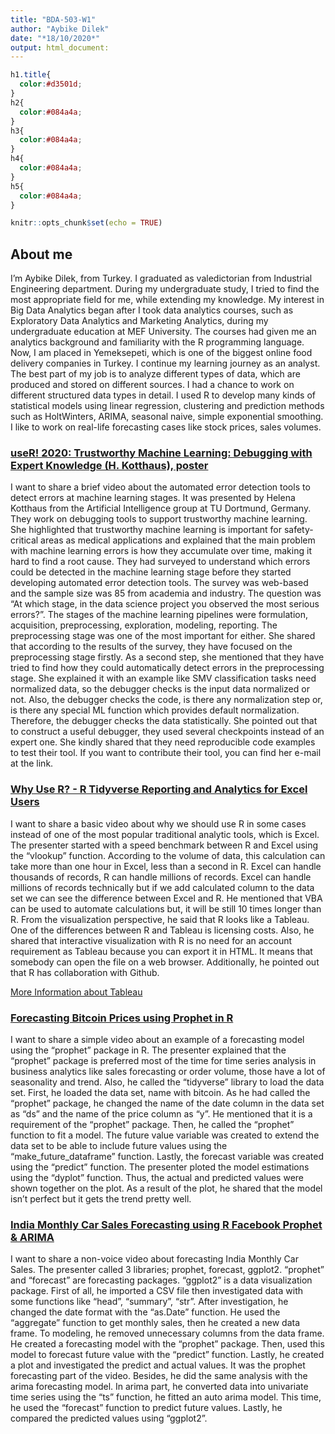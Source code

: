 ---
title: "BDA-503-W1"
author: "Aybike Dilek"
date: "*18/10/2020*"
output: html_document:
---
```{css, echo = FALSE}
h1.title{
  color:#d3501d;
}
h2{
  color:#084a4a;
}
h3{
  color:#084a4a;
}
h4{
  color:#084a4a;
}
h5{
  color:#084a4a;
}
```
```{r setup, include=FALSE}
knitr::opts_chunk$set(echo = TRUE)
```

## About me

I’m Aybike Dilek, from Turkey. I graduated as valedictorian from Industrial Engineering department. During my undergraduate study, I tried to find the most appropriate field for me, while extending my knowledge. My interest in Big Data Analytics began after I took data analytics courses, such as Exploratory Data Analytics and Marketing Analytics, during my undergraduate education at MEF University. The courses had given me an analytics background and familiarity with the R programming language. Now, I am placed in Yemeksepeti, which is one of the biggest online food delivery companies in Turkey. I continue my learning journey as an analyst. The best part of my job is to analyze different types of data, which are produced and stored on different sources. I had a chance to work on different structured data types in detail. I used R to develop many kinds of statistical models using linear regression, clustering and prediction methods such as HoltWinters, ARIMA, seasonal naive, simple exponential smoothing. I like to work on real-life forecasting cases like stock prices, sales volumes.

### [useR! 2020: Trustworthy Machine Learning: Debugging with Expert Knowledge (H. Kotthaus), poster](https://www.youtube.com/watch?v=7JHRkL5921g)

I want to share a brief video about the automated error detection tools to detect errors at machine learning stages. It was presented by Helena Kotthaus from the Artificial Intelligence group at TU Dortmund, Germany. They work on debugging tools to support trustworthy machine learning. She highlighted that trustworthy machine learning is important for safety-critical areas as medical applications and explained that the main problem with machine learning errors is how they accumulate over time, making it hard to find a root cause. They had surveyed to understand which errors could be detected in the machine learning stage before they started developing automated error detection tools. The survey was web-based and the sample size was 85 from academia and industry. The question was “At which stage, in the data science project you observed the most serious errors?”. The stages of the machine learning pipelines were formulation, acquisition, preprocessing, exploration, modeling, reporting. The preprocessing stage was one of the most important for either. She shared that according to the results of the survey, they have focused on the preprocessing stage firstly. As a second step, she mentioned that they have tried to find how they could automatically detect errors in the preprocessing stage. She explained it with an example like SMV classification tasks need normalized data, so the debugger checks is the input data normalized or not. Also, the debugger checks the code, is there any normalization step or, is there any special ML function which provides default normalization. Therefore, the debugger checks the data statistically. She pointed out that to construct a useful debugger, they used several checkpoints instead of an expert one. She kindly shared that they need reproducible code examples to test their tool. If you want to contribute their tool, you can find her e-mail at the link.

### [Why Use R? - R Tidyverse Reporting and Analytics for Excel Users](https://www.youtube.com/watch?v=jn_3N_o2d6Q)

I want to share a basic video about why we should use R in some cases instead of one of the most popular traditional analytic tools, which is Excel. The presenter started with a speed benchmark between R and Excel using the "vlookup" function. According to the volume of data, this calculation can take more than one hour in Excel, less than a second in R. Excel can handle thousands of records, R can handle millions of records. Excel can handle millions of records technically but if we add calculated column to the data set we can see the difference between Excel and R. He mentioned that VBA can be used to automate calculations but, it will be still 10 times longer than R. From the visualization perspective, he said that R looks like a Tableau. One of the differences between R and Tableau is licensing costs. Also, he shared that interactive visualization with R is no need for an account requirement as Tableau because you can export it in HTML. It means that somebody can open the file on a web browser. Additionally, he pointed out that R has collaboration with Github.

[More Information about Tableau](https://community.tableau.com/s/tableau-public-faq)

### [Forecasting Bitcoin Prices using Prophet in R](https://www.youtube.com/watch?v=4784Ait88G8)

I want to share a simple video about an example of a forecasting model using the "prophet" package in R. The presenter explained that the "prophet" package is preferred most of the time for time series analysis in business analytics like sales forecasting or order volume, those have a lot of seasonality and trend. Also, he called the "tidyverse" library to load the data set. First, he loaded the data set, name with bitcoin. As he had called the "prophet" package, he changed the name of the date column in the data set as "ds" and the name of the price column as "y". He mentioned that it is a requirement of the "prophet" package. Then, he called the "prophet" function to fit a model. The future value variable was created to extend the data set to be able to include future values using the "make_future_dataframe" function. Lastly, the forecast variable was created using the "predict" function. The presenter ploted the model estimations using the "dyplot" function. Thus, the actual and predicted values were shown together on the plot. As a result of the plot, he shared that the model isn’t perfect but it gets the trend pretty well.

### [India Monthly Car Sales Forecasting using R Facebook Prophet & ARIMA](https://www.youtube.com/watch?v=dfS_9kY-XY8&ab_channel=RajeshPrabhakar)

I want to share a non-voice video about forecasting India Monthly Car Sales. The presenter called 3 libraries; prophet, forecast, ggplot2. "prophet" and "forecast" are forecasting packages. "ggplot2" is a data visualization package. First of all, he imported a CSV file then investigated data with some functions like "head", "summary", "str". After investigation, he changed the date format with the "as.Date" function. He used the "aggregate" function to get monthly sales, then he created a new data frame. To modeling, he removed unnecessary columns from the data frame. He created a forecasting model with the "prophet" package. Then, used this model to forecast future value with the "predict" function. Lastly, he created a plot and investigated the predict and actual values. It was the prophet forecasting part of the video. Besides, he did the same analysis with the arima forecasting model. In arima part, he converted data into univariate time series using the "ts" function, he fitted an auto arima model. This time, he used the "forecast" function to predict future values. Lastly, he compared the predicted values using "ggplot2".
